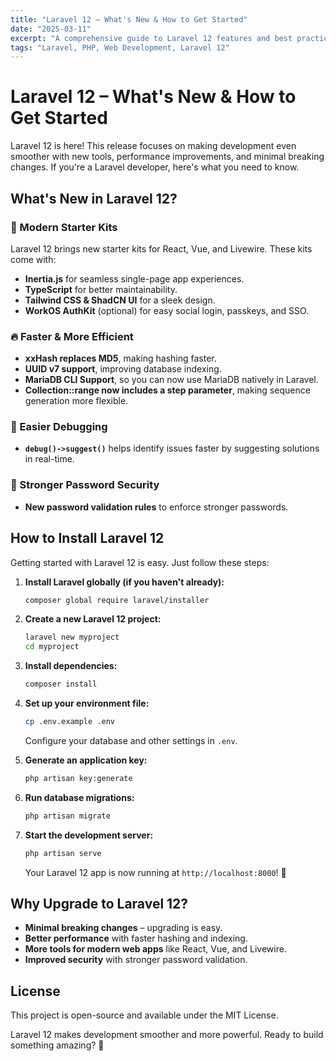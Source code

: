 ```yaml
---
title: "Laravel 12 – What's New & How to Get Started"
date: "2025-03-11"
excerpt: "A comprehensive guide to Laravel 12 features and best practices for modern web development."
tags: "Laravel, PHP, Web Development, Laravel 12"
---
```


# Laravel 12 – What's New & How to Get Started

Laravel 12 is here! This release focuses on making development even smoother with new tools, performance improvements, and minimal breaking changes. If you're a Laravel developer, here's what you need to know.

## What's New in Laravel 12?

### 🚀 Modern Starter Kits
Laravel 12 brings new starter kits for React, Vue, and Livewire. These kits come with:
- **Inertia.js** for seamless single-page app experiences.
- **TypeScript** for better maintainability.
- **Tailwind CSS & ShadCN UI** for a sleek design.
- **WorkOS AuthKit** (optional) for easy social login, passkeys, and SSO.

### 🔥 Faster & More Efficient
- **xxHash replaces MD5**, making hashing faster.
- **UUID v7 support**, improving database indexing.
- **MariaDB CLI Support**, so you can now use MariaDB natively in Laravel.
- **Collection::range now includes a step parameter**, making sequence generation more flexible.

### 🔧 Easier Debugging
- **`debug()->suggest()`** helps identify issues faster by suggesting solutions in real-time.

### 🔑 Stronger Password Security
- **New password validation rules** to enforce stronger passwords.

## How to Install Laravel 12

Getting started with Laravel 12 is easy. Just follow these steps:

1. **Install Laravel globally (if you haven't already):**
   ```bash
   composer global require laravel/installer
   ```

2. **Create a new Laravel 12 project:**
   ```bash
   laravel new myproject
   cd myproject
   ```

3. **Install dependencies:**
   ```bash
   composer install
   ```

4. **Set up your environment file:**
   ```bash
   cp .env.example .env
   ```
   Configure your database and other settings in `.env`.

5. **Generate an application key:**
   ```bash
   php artisan key:generate
   ```

6. **Run database migrations:**
   ```bash
   php artisan migrate
   ```

7. **Start the development server:**
   ```bash
   php artisan serve
   ```
   Your Laravel 12 app is now running at `http://localhost:8000`! 🎉

## Why Upgrade to Laravel 12?
- **Minimal breaking changes** – upgrading is easy.
- **Better performance** with faster hashing and indexing.
- **More tools for modern web apps** like React, Vue, and Livewire.
- **Improved security** with stronger password validation.

## License
This project is open-source and available under the MIT License.

Laravel 12 makes development smoother and more powerful. Ready to build something amazing? 🚀

